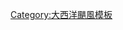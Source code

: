 {{template category
|type = navbox
|description = 
|topic = [[大西洋颶風季|大西洋颶風季]]
|help = 
}}

[[Category:大西洋颶風模板|Category:大西洋颶風模板]]